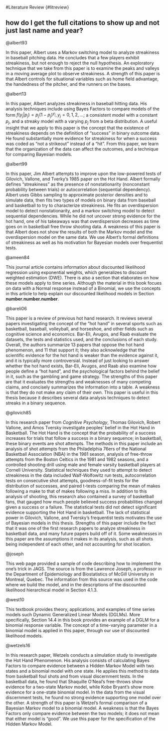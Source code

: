 #Literature Review {#litreview}

## how do I get the full citations to show up and not just last name and year?

@albert93

In this paper, Albert uses a Markov switching model to analyze streakiness in baseball pitching data. He concludes that a few players exhibit streakiness, but not enough to reject the null hypothesis. An exploratory technique that we take from this paper is to examine the peaks and valleys in a moving average plot to observe streakiness. A strength of this paper is that Albert controls for situational variables such as home field advantage, the handedness of the pitcher, and the runners on the bases.


@albert13

In this paper, Albert analyzes streakiness in baseball hitting data. His analysis techniques include using Bayes Factors to compare models of the form $f(y_j|p_j) = p_j(1-p_j)^{y_j}, y_j = 0,1,2,...$; a consistent model with a constant $p_j$, and a streaky model with a varying $p_j$ from a beta distribution. A useful insight that we apply to this paper is the concept that the existence of streakiness depends on the definition of "success" in binary outcome data. He found substantially more evidence for streakiness for when a success was coded as "not a strikeout" instead of a "hit". From this paper, we learn that the organization of the data can affect the outcomes, and a technique for comparing Bayesian models.


@albert99

In this paper, Jim Albert attempts to improve upon the low-powered tests of Gilovich, Vallone, and Tverky's 1985 paper on the Hot Hand. Albert formally defines "streakiness" as the presence of nonstationarity (nonconstant probability between trials) or autocorrelation (sequential dependency). Albert uses Gibbs sampling to approximate posterior densities and to simulate data, then fits two types of models on binary data from baseball and basketball to try to characterize streakiness. He fits an overdispersion model to detect nonstationarity, and a markov switching model to detect sequential dependencies. While he did not uncover strong evidence for the hot hand, one of his takeaways was that overdispersion decreases as time goes on in basketball free throw shooting data. A weakness of this paper is that Albert does not show the results of both the Markov model and the overdispersion model on the same data. We use Albert's formal definitions of streakiness as well as his motivation for Bayesian models over frequentist tests.

@ameen84

This journal article contains information about discounted likelihood regression using exponential weights, which generalizes to discount weighted estimation (DWE). There is also a section that elaborates on how these models apply to time series. Although the material in this book focues on data with a Normal response instead of a Binomial, we use the concepts in this article to help explain our discounted likelihood models in Section **number.number.number**.

@bareli06

This paper is a review of previous hot hand research. It reviews several papers investigating the concept of the "hot hand" in several sports such as basketball, baseball, volleyball, and horseshoe, and other fields such as cognitive science and economics. Bar-Eli, Avugos, and Raab evaluate the datasets, the tests and statistics used, and the conclusions of each study. Overall, the authors summarize 13 papers that oppose the hot hand phenomenon, and 11 that support it; they also acknowledge that the scientific evidence for the hot hand is weaker than the evidence against it, and it is typically more controversial. Instead of just looking to answer whether the hot hand exists, Bar-Eli, Avugos, and Raab also examine how people define a "hot hand", and the psychological factors behind the belief in it, such as the gambling and game strategy. The strengths of this paper are that it evaluates the strengths and weaknesses of  many competing claims, and concisely summarizes the information into a table. A weakness is that they do not make any claim of their own. This paper is useful in this thesis because it describes several data analysis techniques to detect streaks in a binary sequence.


@gilovich85

In this research paper from *Cognitive Psychology*, Thomas Gilovich, Robert Vallone, and Amos Tversky investigate peoples' belief in the Hot Hand in Basketball. The Hot Hand is the concept that the probability of a success increases for trials that follow a success in a binary sequence; in basketball, these binary events are shot attempts. The methods in this paper include an analysis of shot attempts from the Philadelphia 76ers of the National Basketball Association (NBA) in the 1981 season, analysis of free-throw attempts from the Boston Celtics in the 1981 and 1982 seasons, and a controlled shooting drill using male and female varsity basketball players at Cornell University. Statistical techniques they used to attempt to detect streakiness in the data included Walf-Wolfowitz run tests, autocorrelation tests on consecutive shot attempts, goodness-of-fit tests for the distribution of successes, and paired t-tests comparing the mean of makes following a make to that of makes following a miss. In addition to this analysis of shooting, this research also contained a survey of basketball fans, that gauged how much people believed success probabilities changed given a success or a failure. The statistical tests did not detect significant evidence supporting the Hot Hand in basketball. The lack of statistical power in Gilovich, Vallone, and Tversky's frequentist tests motivates the use of Bayesian models in this thesis. Strengths of this paper include the fact that it was one of the first research papers to analyze streakiness in basketball data, and many future papers build off of it. Some weaknesses in this paper are the assumptions it makes in its analysis, such as all shots being independent of each other, and not accounting for shot location.

@joseph

This web page provided a sample of code describing how to implement the one's trick in JAGS. The source is from the Lawrence Joseph, a professor in the Department of Epidemiology and Biostatistics of McGill University in Montreal, Quebec. The information from this source was used in the code where we build the model, and in the descriptions of the discounted likelihood hierarchical model in Section 4.1.3.

@west10

This textbook provides theory, applications, and examples of time series models such Dynamic Generalized Linear Models (DGLMs). More specifically, Section 14.4 in this book provides an example of a DGLM for a binomial response variable. The concept of a time-varying parameter in a binomial model is applied in this paper, through our use of discounted likelihood models.

@wetzels16

In this research paper, Wetzels conducts a simulation study to investigate the Hot Hand Phenomenon. His analysis consists of calculating Bayes Factors to compare evidence between a Hidden Markov Model with two states and a binomial model with one state. He applies this method to data from basketball foul shots and from visual discernment tests. In the basketball data, he found that Shaquille O'Neal's free-throws show evidence for a two-state Markov model, while Kobe Bryant's show more evidence for a one-state binomial model. In the data from the visual discernment tests, he found no strong evidence supporting one model over the other. A strength of this paper is Wetzel's formal comparison of a Bayesian Markov model to a binomial model. A weakness is that the Bayes Factors only compare evidence between the two models; it does not mean that either model is "good". We use this paper for the specification of the Hidden Markov Model.
